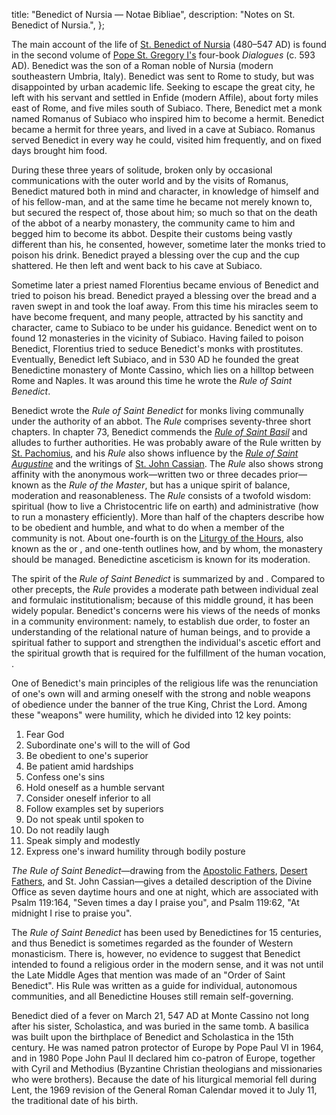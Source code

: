   title: "Benedict of Nursia — Notae Bibliae",
  description: "Notes on St. Benedict of Nursia.",
};

<Initial text="Benedict of Nursia"/>

The main account of the life of [St. Benedict of Nursia](/glossary/names#benedict) (480–547 AD) is found in the second volume of [Pope St. Gregory I's](/people/saints/latin-fathers/gregory-the-great) four-book *Dialogues* (c. 593 AD). Benedict was the son of a Roman noble of Nursia (modern southeastern Umbria, Italy). Benedict was sent to Rome to study, but was disappointed by urban academic life. Seeking to escape the great city, he left with his servant and settled in Enfide (modern Affile), about forty miles east of Rome, and five miles south of Subiaco. There, Benedict met a monk named Romanus of Subiaco who inspired him to become a hermit. Benedict became a hermit for three years, and lived in a cave at Subiaco. Romanus served Benedict in every way he could, visited him frequently, and on fixed days brought him food.

During these three years of solitude, broken only by occasional communications with the outer world and by the visits of Romanus, Benedict matured both in mind and character, in knowledge of himself and of his fellow-man, and at the same time he became not merely known to, but secured the respect of, those about him; so much so that on the death of the abbot of a nearby monastery, the community came to him and begged him to become its abbot. Despite their customs being vastly different than his, he consented, however, sometime later the monks tried to poison his drink. Benedict prayed a blessing over the cup and the cup shattered. He then left and went back to his cave at Subiaco.

Sometime later a priest named Florentius became envious of Benedict and tried to poison his bread. Benedict prayed a blessing over the bread and a raven swept in and took the loaf away. From this time his miracles seem to have become frequent, and many people, attracted by his sanctity and character, came to Subiaco to be under his guidance. Benedict went on to found 12 monasteries in the vicinity of Subiaco. Having failed to poison Benedict, Florentius tried to seduce Benedict's monks with prostitutes. Eventually, Benedict left Subiaco, and in 530 AD he founded the great Benedictine monastery of Monte Cassino, which lies on a hilltop between Rome and Naples. It was around this time he wrote the *Rule of Saint Benedict*.

Benedict wrote the *Rule of Saint Benedict* for monks living communally under the authority of an abbot. The *Rule* comprises seventy-three short chapters. In chapter 73, Benedict commends the [*Rule of Saint Basil*](/people/saints/cappadocian-fathers/basil-the-great) and alludes to further authorities. He was probably aware of the Rule written by [St. Pachomius](/people/saints/desert-fathers/pachomius-the-great), and his *Rule* also shows influence by the [*Rule of Saint Augustine*](/people/saints/latin-fathers/augustine-of-hippo) and the writings of [St. John Cassian](/people/saints/early/john-cassian). The *Rule* also shows strong affinity with the anonymous work—written two or three decades prior—known as the *Rule of the Master*, but has a unique spirit of balance, moderation and reasonableness. The *Rule* consists of a twofold wisdom: spiritual (how to live a Christocentric life on earth) and administrative (how to run a monastery efficiently). More than half of the chapters describe how to be obedient and humble, and what to do when a member of the community is not. About one-fourth is on the [Liturgy of the Hours](/liturgy/rites/liturgy-of-the-hours), also known as the <Definition lang="latin" anchor="officium" text="Divine Office"/> or *<Definition lang="latin" anchor="opus-dei" text="Opus Dei" />*, and one-tenth outlines how, and by whom, the monastery should be managed. Benedictine asceticism is known for its moderation.

The spirit of the *Rule of Saint Benedict* is summarized by *<Definition lang="latin" anchor="pax" text="Pax"/>* and *<Definition lang="latin" anchor="ora-et-labora" text="Ora et labora"/>*. Compared to other precepts, the *Rule* provides a moderate path between individual zeal and formulaic institutionalism; because of this middle ground, it has been widely popular. Benedict's concerns were his views of the needs of monks in a community environment: namely, to establish due order, to foster an understanding of the relational nature of human beings, and to provide a spiritual father to support and strengthen the individual's ascetic effort and the spiritual growth that is required for the fulfillment of the human vocation, <Definition lang="greek" anchor="theosis" text="theosis"/>.

One of Benedict's main principles of the religious life was the renunciation of one's own will and arming oneself with the strong and noble weapons of obedience under the banner of the true King, Christ the Lord. Among these "weapons" were humility, which he divided into 12 key points:

1. Fear God
2. Subordinate one's will to the will of God
3. Be obedient to one's superior
4. Be patient amid hardships
5. Confess one's sins
6. Hold oneself as a humble servant
7. Consider oneself inferior to all
8. Follow examples set by superiors
9. Do not speak until spoken to
10. Do not readily laugh
11. Speak simply and modestly
12. Express one's inward humility through bodily posture

*The Rule of Saint Benedict*—drawing from the [Apostolic Fathers](/people/saints/apostolic-fathers), [Desert Fathers](/people/saints/desert-fathers), and St. John Cassian—gives a detailed description of the Divine Office as seven daytime hours and one at night, which are associated with Psalm 119:164, "Seven times a day I praise you", and Psalm 119:62, "At midnight I rise to praise you".

The *Rule of Saint Benedict* has been used by Benedictines for 15 centuries, and thus Benedict is sometimes regarded as the founder of Western monasticism. There is, however, no evidence to suggest that Benedict intended to found a religious order in the modern sense, and it was not until the Late Middle Ages that mention was made of an "Order of Saint Benedict". His Rule was written as a guide for individual, autonomous communities, and all Benedictine Houses still remain self-governing.

Benedict died of a fever on March 21, 547 AD at Monte Cassino not long after his sister, Scholastica, and was buried in the same tomb. A basilica was built upon the birthplace of Benedict and Scholastica in the 15th century. He was named patron protector of Europe by Pope Paul VI in 1964, and in 1980 Pope John Paul II declared him co-patron of Europe, together with Cyril and Methodius (Byzantine Christian theologians and missionaries who were brothers). Because the date of his liturgical memorial fell during Lent, the 1969 revision of the General Roman Calendar moved it to July 11, the traditional date of his birth.
